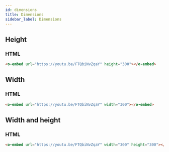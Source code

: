 ```yaml
---
id: dimensions
title: Dimensions
sidebar_label: Dimensions
---
```


## Height
### HTML

```html
<o-embed url="https://youtu.be/FTQbiNvZqaY" height="300"></o-embed>
```

<o-embed url="https://youtu.be/FTQbiNvZqaY" height="300"></o-embed>

## Width 
### HTML

```html
<o-embed url="https://youtu.be/FTQbiNvZqaY" width="300"></o-embed>
```

<o-embed url="https://youtu.be/FTQbiNvZqaY" width="300"></o-embed>

## Width and height
### HTML

```html
<o-embed url="https://youtu.be/FTQbiNvZqaY" width="300" height="300"></o-embed>
```

<o-embed url="https://youtu.be/FTQbiNvZqaY" width="300" height="300"></o-embed>
